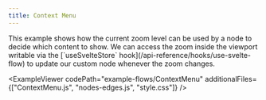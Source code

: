 ```yaml
---
title: Context Menu
---
```



<ExampleLayout>
This example shows how the current zoom level can be used by a node to decide which content to show.
We can access the zoom inside the viewport writable via the [`useSvelteStore` hook](/api-reference/hooks/use-svelte-flow) to update our custom node whenever the zoom changes.

<ExampleViewer
  codePath="example-flows/ContextMenu"
  additionalFiles={["ContextMenu.js", "nodes-edges.js", "style.css"]}
/>
</ExampleLayout>
